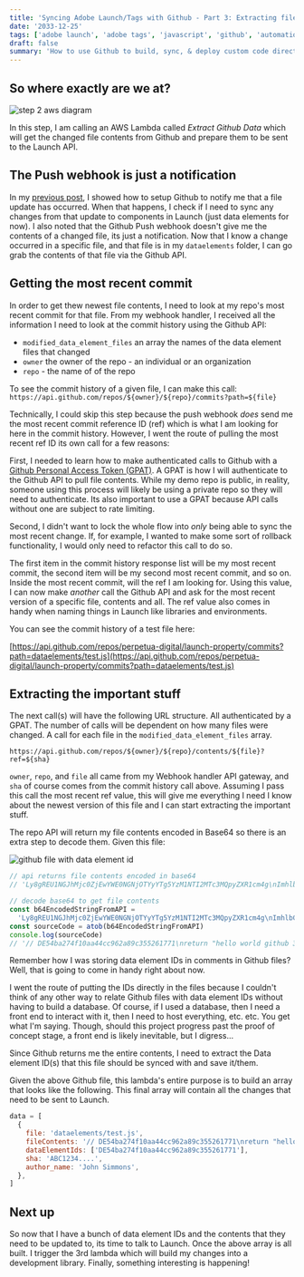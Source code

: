 ```yaml
---
title: 'Syncing Adobe Launch/Tags with Github - Part 3: Extracting file contents with the Github API'
date: '2033-12-25'
tags: ['adobe launch', 'adobe tags', 'javascript', 'github', 'automation']
draft: false
summary: 'How to use Github to build, sync, & deploy custom code directly to Adobe Launch/Tags - Part 3'
---
```


## So where exactly are we at?

![step 2 aws diagram](https://images.ctfassets.net/on47yk52ubpi/2CDF4GdPg4VFiqtR5DUZN7/53add3ec790634fc61069d60f65dd6ee/2d_launch_github_sync_diagram_step2.png)

In this step, I am calling an AWS Lambda called _Extract Github Data_ which will get the changed
file contents from Github and prepare them to be sent to the Launch API.

## The Push webhook is just a notification

In my [previous post](https://www.perpetua.digital/blog/launch-github-sync-part-2),
I showed how to setup Github to
notify me that a file update has occurred. When that happens, I check if I need to sync any changes from that update
to components in Launch (just data elements for now). I also noted that the Github Push webhook doesn't give me the contents
of a changed file, its just a notification.
Now that I know a change occurred in a specific file, and that file is in my `dataelements` folder, I can go grab the contents of that file via the Github API.

## Getting the most recent commit

In order to get thew newest file contents, I need to look at my repo's most recent commit for that
file. From my webhook handler, I received all the information I need to look at the commit history using the Github API:

- `modified_data_element_files` an array the names of the data element files that changed
- `owner` the owner of the repo - an individual or an organization
- `repo` - the name of of the repo

To see the commit history of a given file, I can make this call:
`https://api.github.com/repos/${owner}/${repo}/commits?path=${file}`

Technically, I could skip this step because the push webhook _does_ send me the most recent commit reference ID (ref) which is what
I am looking for here in the commit history. However, I went the route of pulling
the most recent ref ID its own call for a few reasons:

First, I needed to learn how to make authenticated calls to Github with a [Github Personal Access Token (GPAT)](https://docs.github.com/en/authentication/keeping-your-account-and-data-secure/creating-a-personal-access-token).
A GPAT is how I will authenticate to the Github API to pull file contents. While my demo repo is public, in reality,
someone using this process will likely be using a private repo so they will need to authenticate. Its also important to use a GPAT because API calls
without one are subject to rate limiting.

Second, I didn't want to lock the whole flow into _only_ being able to sync the most recent change.
If, for example, I wanted to make some sort of rollback functionality, I would only need to refactor this call to do so.

The first item in the commit history response list will be my most recent commit,
the second item will be my second most recent commit, and so on.
Inside the most recent commit, will the ref I am looking for. Using this value,
I can now make _another_ call the Github API and ask for the most recent version of a specific file,
contents and all. The ref value also comes in handy when naming things in Launch like libraries and environments.

You can see the commit history of a test file here:

[https://api.github.com/repos/perpetua-digital/launch-property/commits?path=dataelements/test.js](https://api.github.com/repos/perpetua-digital/launch-property/commits?path=dataelements/test.js)

## Extracting the important stuff

The next call(s) will have the following URL structure. All authenticated by a GPAT. The number of calls will be dependent on how many files were changed.
A call for each file in the `modified_data_element_files` array.

`https://api.github.com/repos/${owner}/${repo}/contents/${file}?ref=${sha}`

`owner`, `repo`, and `file` all came from my Webhook handler API gateway, and `sha` of course comes
from the commit history call above. Assuming I pass this call the most recent ref value, this will give me everything
I need I know about the newest version of this file and I can start extracting the important stuff.

The repo API will return my file contents encoded in Base64 so there is an extra step to decode them.
Given this file:

![github file with data element id](https://images.ctfassets.net/on47yk52ubpi/3bidY7K9V3oP8ghZUayWV2/ccc20370efa977661549847e24d24f54/Screenshot_2023-04-28_at_12.47.09_PM.png)

```javascript
// api returns file contents encoded in base64
// 'Ly8gREU1NGJhMjc0ZjEwYWE0NGNjOTYyYTg5YzM1NTI2MTc3MQpyZXR1cm4g\nImhlbGxvIHdvcmxkIGdpdGh1YiAzIgo=\n'

// decode base64 to get file contents
const b64EncodedStringFromAPI =
  'Ly8gREU1NGJhMjc0ZjEwYWE0NGNjOTYyYTg5YzM1NTI2MTc3MQpyZXR1cm4g\nImhlbGxvIHdvcmxkIGdpdGh1YiAzIgo=\n'
const sourceCode = atob(b64EncodedStringFromAPI)
console.log(sourceCode)
// '// DE54ba274f10aa44cc962a89c355261771\nreturn "hello world github 3"\n'
```

Remember how I was storing data element IDs in comments in Github files? Well, that is going to come in handy right about now.

I went the route of putting the IDs directly in the files because I couldn't think of any other way
to relate Github files with data element IDs without having to build a database. Of course, if I
used a database, then I need a front end to interact with it, then I need to host everything, etc. etc.
You get what I'm saying. Though, should this project progress past the proof of concept stage,
a front end is likely inevitable, but I digress...

Since Github returns me the entire contents, I need to extract the Data element ID(s) that this file
should be synced with and save it/them.

Given the above Github file, this lambda's entire purpose is to build an array that looks like the following.
This final array will contain all the changes that need to be sent to Launch.

```javascript
data = [
  {
    file: 'dataelements/test.js',
    fileContents: '// DE54ba274f10aa44cc962a89c355261771\nreturn "hello world github 3"\n',
    dataElementIds: ['DE54ba274f10aa44cc962a89c355261771'],
    sha: 'ABC1234....',
    author_name: 'John Simmons',
  },
]
```

## Next up

So now that I have a bunch of data element IDs and the contents that they need to be updated
to, its time to talk to Launch. Once the above array is all built. I trigger the 3rd
lambda which will build my changes into a development library. Finally, something interesting
is happening!
